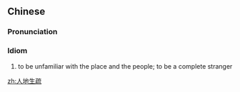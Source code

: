 ==Chinese==
{{zh-forms|type=112}}

===Pronunciation===
{{zh-pron
|m=rén dì shēngshū
|c=jan4 dei6 saang1 so1
|cat=id
}}

===Idiom===
{{zh-idiom}}

# to be unfamiliar with the place and the people; to be a complete stranger

[[zh:人地生疏]]